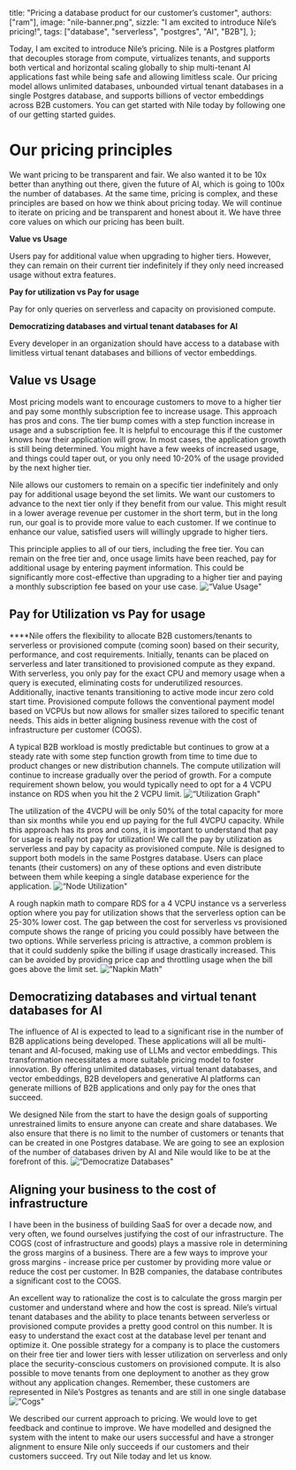   title: "Pricing a database product for our customer’s customer",
  authors: ["ram"],
  image: "nile-banner.png",
  sizzle: "I am excited to introduce Nile’s pricing!",
  tags: ["database", "serverless", "postgres", "AI", "B2B"],
};

Today, I am excited to introduce Nile’s pricing. Nile is a Postgres platform that decouples storage from compute, virtualizes tenants, and supports both vertical and horizontal scaling globally to ship multi-tenant AI applications fast while being safe and allowing limitless scale. Our pricing model allows unlimited databases,  unbounded virtual tenant databases in a single Postgres database, and supports billions of vector embeddings across B2B customers. You can get started with Nile today by following one of our getting started guides.

# Our pricing principles

We want pricing to be transparent and fair. We also wanted it to be 10x better than anything out there, given the future of AI, which is going to 100x the number of databases. At the same time, pricing is complex, and these principles are based on how we think about pricing today. We will continue to iterate on pricing and be transparent and honest about it. We have three core values on which our pricing has been built.

**Value vs Usage**

Users pay for additional value when upgrading to higher tiers. However, they can remain on their current tier indefinitely if they only need increased usage without extra features.

**Pay for utilization vs Pay for usage**

Pay for only queries on serverless and capacity on provisioned compute.

**Democratizing databases and virtual tenant databases for AI**

Every developer in an organization should have access to a database with limitless virtual tenant databases and billions of vector embeddings.

## Value vs Usage

Most pricing models want to encourage customers to move to a higher tier and pay some monthly subscription fee to increase usage. This approach has pros and cons. The tier bump comes with a step function increase in usage and a subscription fee. It is helpful to encourage this if the customer knows how their application will grow. In most cases, the application growth is still being determined. You might have a few weeks of increased usage, and things could taper out, or you only need 10-20% of the usage provided by the next higher tier. 

Nile allows our customers to remain on a specific tier indefinitely and only pay for additional usage beyond the set limits. We want our customers to advance to the next tier only if they benefit from our value. This might result in a lower average revenue per customer in the short term, but in the long run, our goal is to provide more value to each customer. If we continue to enhance our value, satisfied users will willingly upgrade to higher tiers.

This principle applies to all of our tiers, including the free tier. You can remain on the free tier and, once usage limits have been reached, pay for additional usage by entering payment information. This could be significantly more cost-effective than upgrading to a higher tier and paying a monthly subscription fee based on your use case.
![“Value Usage"](/blog/valueusage.png)

## Pay for Utilization vs Pay for usage

 ****Nile offers the flexibility to allocate B2B customers/tenants to serverless or provisioned compute (coming soon) based on their security, performance, and cost requirements. Initially, tenants can be placed on serverless and later transitioned to provisioned compute as they expand. With serverless, you only pay for the exact CPU and memory usage when a query is executed, eliminating costs for underutilized resources. Additionally, inactive tenants transitioning to active mode incur zero cold start time. Provisioned compute follows the conventional payment model based on VCPUs but now allows for smaller sizes tailored to specific tenant needs. This aids in better aligning business revenue with the cost of infrastructure per customer (COGS).

A typical B2B workload is mostly predictable but continues to grow at a steady rate with some step function growth from time to time due to product changes or new distribution channels. The compute utilization will continue to increase gradually over the period of growth. For a compute requirement shown below, you would typically need to opt for a 4 VCPU instance on RDS when you hit the 2 VCPU limit.
![“Utilization Graph"](/blog/utilizationgraph.png)

The utilization of the 4VCPU will be only 50% of the total capacity for more than six months while you end up paying for the full 4VCPU capacity. While this approach has its pros and cons, it is important to understand that pay for usage is really not pay for utilization! We call the pay by utilization as serverless and pay by capacity as provisioned compute. Nile is designed to support both models in the same Postgres database. Users can place tenants (their customers) on any of these options and even distribute between them while keeping a single database experience for the application.
![“Node Utilization"](/blog/nodeutilization.png)

A rough napkin math to compare RDS for a 4 VCPU instance vs a serverless option where you pay for utilization shows that the serverless option can be 25-30% lower cost. The gap between the cost for serverless vs provisioned compute shows the range of pricing you could possibly have between the two options. While serverless pricing is attractive, a common problem is that it could suddenly spike the billing if usage drastically increased. This can be avoided by providing price cap and throttling usage when the bill goes above the limit set. 
![“Napkin Math"](/blog/napkinmath.png)

## Democratizing databases and virtual tenant databases for AI

The influence of AI is expected to lead to a significant rise in the number of B2B applications being developed. These applications will all be multi-tenant and AI-focused, making use of LLMs and vector embeddings. This transformation necessitates a more suitable pricing model to foster innovation. By offering unlimited databases, virtual tenant databases, and vector embeddings, B2B developers and generative AI platforms can generate millions of B2B applications and only pay for the ones that succeed. 

We designed Nile from the start to have the design goals of supporting unrestrained limits to ensure anyone can create and share databases. We also ensure that there is no limit to the number of customers or tenants that can be created in one Postgres database. We are going to see an explosion of the number of databases driven by AI and Nile would like to be at the forefront of this.
![“Democratize Databases"](/blog/democratize.png)

## Aligning your business to the cost of infrastructure

I have been in the business of building SaaS for over a decade now, and very often, we found ourselves justifying the cost of our infrastructure. The COGS (cost of infrastructure and goods) plays a massive role in determining the gross margins of a business. There are a few ways to improve your gross margins - increase price per customer by providing more value or reduce the cost per customer. In B2B companies, the database contributes a significant cost to the COGS. 

An excellent way to rationalize the cost is to calculate the gross margin per customer and understand where and how the cost is spread. Nile’s virtual tenant databases and the ability to place tenants between serverless or provisioned compute provides a pretty good control on this number. It is easy to understand the exact cost at the database level per tenant and optimize it. One possible strategy for a company is to place the customers on their free tier and lower tiers with lesser utilization on serverless and only place the security-conscious customers on provisioned compute. It is also possible to move tenants from one deployment to another as they grow without any application changes. Remember, these customers are represented in Nile’s Postgres as tenants and are still in one single database
![“Cogs"](/blog/cogs.png)

We described our current approach to pricing. We would love to get feedback and continue to improve. We have modelled and designed the system with the intent to make our users successful and have a stronger alignment to ensure Nile only succeeds if our customers and their customers succeed. Try out Nile today and let us know.
